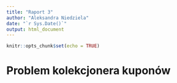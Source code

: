 ```yaml
---
title: "Raport 3"
author: "Aleksandra Niedziela"
date: "`r Sys.Date()`"
output: html_document
---
```


```r
knitr::opts_chunk$set(echo = TRUE)
```

# Problem kolekcjonera kuponów



